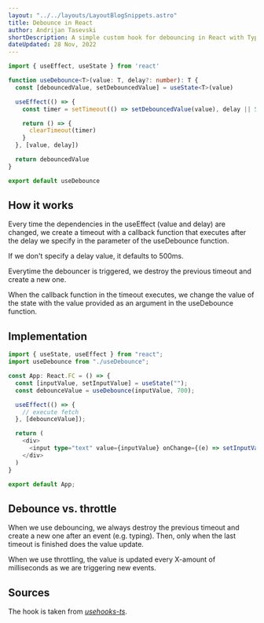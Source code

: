```yaml
---
layout: "../../layouts/LayoutBlogSnippets.astro"
title: Debounce in React
author: Andrijan Tasevski
shortDescription: A simple custom hook for debouncing in React with TypeScript
dateUpdated: 28 Nov, 2022
---
```


```typescript
import { useEffect, useState } from 'react'

function useDebounce<T>(value: T, delay?: number): T {
  const [debouncedValue, setDebouncedValue] = useState<T>(value)

  useEffect(() => {
    const timer = setTimeout(() => setDebouncedValue(value), delay || 500)

    return () => {
      clearTimeout(timer)
    }
  }, [value, delay])

  return debouncedValue
}

export default useDebounce
```

## How it works

Every time the dependencies in the useEffect (value and delay) are changed, we create a timeout with a callback function that executes after the delay we specify in the parameter of the useDebounce function. 

If we don't specify a delay value, it defaults to 500ms. 

Everytime the debouncer is triggered, we destroy the previous timeout and create a new one. 

When the callback function in the timeout executes, we change the value of the state with the value provided as an argument in the useDebounce function.

## Implementation

```typescript
import { useState, useEffect } from "react";
import useDebounce from "./useDebounce";

const App: React.FC = () => {
  const [inputValue, setInputValue] = useState("");
  const debounceValue = useDebounce(inputValue, 700);

  useEffect(() => {
    // execute fetch
  }, [debounceValue]);

  return (
    <div>
      <input type="text" value={inputValue} onChange={(e) => setInputValue(e.target.value)} />
    </div>
  )
}

export default App;
```

## Debounce vs. throttle

When we use debouncing, we always destroy the previous timeout and create a new one after an event (e.g. typing). Then, only when the last timeout is finished does the value update.

When we use throttling, the value is updated every X-amount of milliseconds as we are triggering new events.

## Sources

The hook is taken from [*usehooks-ts*](https://usehooks-ts.com/react-hook/use-debounce).